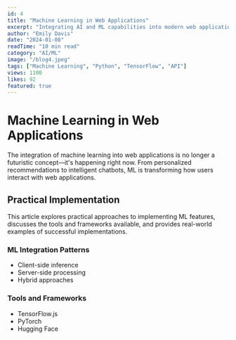 ```yaml
---
id: 4
title: "Machine Learning in Web Applications"
excerpt: "Integrating AI and ML capabilities into modern web applications for enhanced user experiences."
author: "Emily Davis"
date: "2024-01-08"
readTime: "10 min read"
category: "AI/ML"
image: "/blog4.jpeg"
tags: ["Machine Learning", "Python", "TensorFlow", "API"]
views: 1100
likes: 92
featured: true
---
```


# Machine Learning in Web Applications

The integration of machine learning into web applications is no longer a futuristic concept—it's happening right now. From personalized recommendations to intelligent chatbots, ML is transforming how users interact with web applications.

## Practical Implementation

This article explores practical approaches to implementing ML features, discusses the tools and frameworks available, and provides real-world examples of successful implementations.

### ML Integration Patterns

- Client-side inference
- Server-side processing
- Hybrid approaches

### Tools and Frameworks

- TensorFlow.js
- PyTorch
- Hugging Face
